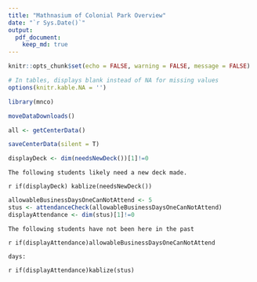 ```yaml
---
title: "Mathnasium of Colonial Park Overview"
date: "`r Sys.Date()`"
output: 
  pdf_document:
    keep_md: true
---
```

<!----------------------------     ↑ YAML ↑     ---------------------------->
<!-------------------------------------------------------------------------->



<!-----------------------------     SETUP     ------------------------------>

```r
knitr::opts_chunk$set(echo = FALSE, warning = FALSE, message = FALSE)

# In tables, displays blank instead of NA for missing values
options(knitr.kable.NA = '') 
```



<!---------------------------     LIBRARIES     ---------------------------->

```r
library(mnco)
```



<!----------------------------     Setup     ----------------------------->

```r
moveDataDownloads()
```



<!-------------------------     UPDATE & SAVE     -------------------------->

```r
all <- getCenterData()
```

```r
saveCenterData(silent = T)
```



<!-------------------------     NEW DECK CHECK    ------------------------->

```r
displayDeck <- dim(needsNewDeck())[1]!=0
```

```asis
The following students likely need a new deck made.  
```

`r if(displayDeck) kablize(needsNewDeck())`


<!------------------------     ATTENDANCE CHECK     ------------------------>

```r
allowableBusinessDaysOneCanNotAttend <- 5
stus <- attendanceCheck(allowableBusinessDaysOneCanNotAttend)
displayAttendance <- dim(stus)[1]!=0
```

```asis
The following students have not been here in the past 
```
`r if(displayAttendance)allowableBusinessDaysOneCanNotAttend`
```asis
days:
```
`r if(displayAttendance)kablize(stus)`



<!-------------------------------------------------------------------------->
